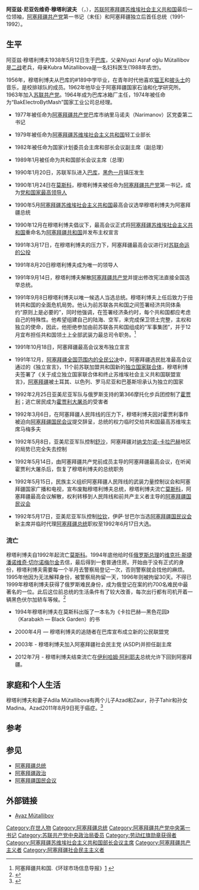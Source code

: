 {{Infobox officeholder
| birth_name=阿亚兹·尼亚佐维奇·穆塔利波夫<br>Аяз Ниязович Муталибов 
| image =
| caption = 
| nationality= 阿塞拜疆
| order=[[阿塞拜疆共产党|阿塞拜疆共产党]][[第一书记|第一书记]]
| term_start=1990年1月24日
| term_end=1991年9月14日
| predecessor=阿卜杜勒拉赫曼·维齐罗夫 (Abdulrahman Vezirov)
| successor=
| order1=[[阿塞拜疆总统|阿塞拜疆总统]]
| term_start1=1991年8月30日
| term_end1=1992年3月6日
| predecessor1=
| successor1=雅库布·马梅多夫（代理）
| order2=
| term_start2=1992年5月14日
| term_end2=1992年5月18日
| predecessor2=雅库布·马梅多夫（代理）
| successor2=伊萨·甘巴尔（代理）<br>[[阿布法茲·埃利奇別伊|阿布法茲·埃利奇別伊]]
| birth_date={{Birth date|1938|5|12|mf=y}}
| birth_place={{flag|USSR}}[[阿塞拜疆苏维埃社会主义共和国|阿塞拜疆苏维埃社会主义共和国]][[巴库|巴库]]
| death_date={{Death date and age|2022|3|27|1938|5|12|mf=y}}
| death_place={{flag|Azerbaijan}}巴库
| resting_place = {{flag|Azerbaijan}}[[巴庫|巴庫]][[榮譽谷|榮譽谷]]
| spouse=Adila Mutallibova
| children=2
| party=[[阿塞拜疆共产党|阿塞拜疆共产党]]<br>社会民主党 (阿塞拜疆)
| vicepresident=
| religion = [[无神论|无神论]]→[[伊斯兰教|伊斯兰教]][[什叶派|什叶派]]
}}
'''阿亚兹·尼亚佐维奇·穆塔利波夫''' （{{lang-ru|Аяз Ниязович Муталибов}}，{{bd|1938年|5月12日|2022年|3月27日|catIdx=Tse}}），[[苏联|苏联]][[阿塞拜疆苏维埃社会主义共和国|阿塞拜疆苏维埃社会主义共和国]]最后一位领袖，[[阿塞拜疆共产党|阿塞拜疆共产党]]第一书记（末任）和阿塞拜疆独立后首任总统（1991-1992）。

==生平== 
阿亚兹·穆塔利博夫1938年5月12日生于[[巴库|巴库]]，父亲Niyazi Aṣraf oğlu Mütallibov是[[二战|二战]]老兵，母亲Kubra Mütallibova是一名妇科医生(1988年去世)。

1956年，穆塔利博夫从巴库的#189中学毕业，在青年时代他喜欢[[猫王|猫王]]和[[披头士|披头士]]的音乐，是校排球队的成员。1962年他毕业于阿塞拜疆国家石油和化学研究所。1963年加入[[苏联共产党|苏联共产党]]。1964年成为巴库冰箱厂主任，1974年被任命为“BakElectroBytMash”国家工业公司总经理。
*1977年被任命为[[阿塞拜疆共产党|阿塞拜疆共产党]]巴库市纳里马诺夫（Narimanov）区党委第二书记

*1979年被任命为[[阿塞拜疆苏维埃社会主义共和国|阿塞拜疆苏维埃社会主义共和国]]轻工业部长

*1982年被任命为国家计划委员会主席和部长会议副主席（副总理）

*1989年1月被任命为共和国部长会议主席（总理）

*1990年1月20日，苏联军队进入[[巴库|巴库]]，[[黑色一月大屠殺|黑色一月]]镇压发生

*1990年1月24日在[[莫斯科|莫斯科]]，穆塔利博夫被任命为[[阿塞拜疆共产党|阿塞拜疆共产党]]第一书记，成为[[党和国家最高领导人|党和国家最高领导人]]

*1990年5月[[阿塞拜疆苏维埃社会主义共和国|阿塞拜疆苏维埃社会主义共和国]]最高会议选举穆塔利博夫为阿塞拜疆总统

*1990年12月在穆塔利博夫倡议下，最高会议正式将[[阿塞拜疆苏维埃社会主义共和国|阿塞拜疆苏维埃社会主义共和国]]重命名为[[阿塞拜疆共和国|阿塞拜疆共和国]]并发布主权宣言

*1991年3月17日，在穆塔利博夫的压力下，阿塞拜疆最高会议进行对[[1991年苏联公投|苏联命运的公投]]

*1991年8月20日穆塔利博夫成为唯一的领导人 

*1991年9月14日，穆塔利博夫解散[[阿塞拜疆共产党|阿塞拜疆共产党]]并提出修改宪法直接全国选举总统。

*1991年9月8日穆塔利博夫以唯一候选人当选总统。穆塔利博夫上任后致力于扭转共和国的全面危机局势。他认为前苏联各共和国之间签署经济共同体条约“原则上是必要的”，同时他强调，在签署经济条约时，每个共和国都应考虑自己的特殊性。他希望组建自己的陆海、空军，来完成保卫领土完整，主权和独立的使命，因此，他拒绝参加由前苏联各共和国组成的“军事集团”，并于12月宜布担任共和国领土上全部武装力最总司令职务。<ref>阿塞拜疆共和国.《环球市场信息导报》[http://www.ems86.com/touzi/html/?18959.html] {{Wayback|url=http://www.ems86.com/touzi/html/?18959.html |date=20140714222240 }}</ref>

*1991年10月18日，阿塞拜疆最高会议发布独立宣言

*1991年12月，[[1991年阿塞拜疆独立公投|阿塞拜疆全国范围内的全民公决]]中，阿塞拜疆选民批准最高会议通过的《独立宣言》，11个前苏联加盟共和国新的[[独立国家联合体|独立国家联合体]]，穆塔利博夫签署了《关于成立独立国家联合体和终止苏维埃社会主义共和国联盟宣言》，[[阿塞拜疆|阿塞拜疆]]被土耳其、以色列、罗马尼亚和巴基斯坦承认为独立的国家

*1992年2月25日亚美尼亚军队与俄罗斯支持的第366摩托化步兵团控制了[[霍贾利|霍贾利]]；逃亡居民成为[[霍贾利灭绝种族|霍贾利大屠杀]]的受害者

*1992年3月6日，在阿塞拜疆人民阵线的压力下，穆塔利博夫因对霍贾利事件被迫向[[阿塞拜疆国民会议|阿塞拜疆国民会议]]提交辞呈，总统的权力临时交给共和国最高苏维埃主席马梅多夫

*1992年5月8日，亚美尼亚军队控制[[舒沙|舒沙]]，阿塞拜疆对[[纳戈尔诺-卡拉巴赫|纳戈尔诺-卡拉巴赫]]地区的局势已完全失去控制

*1992年5月14日，由阿塞拜疆共产党前成员主导的阿塞拜疆最高会议，在听闻霍贾利大屠杀后，恢复了穆塔利博夫的总统职务

*1992年5月15日，民族主义组织阿塞拜疆人民阵线的武装力量控制议会和阿塞拜疆国家广播和电视，宣布废黜穆塔利博夫总统，穆塔利博夫流亡[[莫斯科|莫斯科]]，阿塞拜疆最高会议解散，权利转移到人民阵线和前共产主义者主导的[[阿塞拜疆国民议会|阿塞拜疆国民议会]]

*1992年5月17日，亚美尼亚军队控制[[拉钦|拉钦]]，伊萨·甘巴尔当选[[阿塞拜疆国民议会|阿塞拜疆国民议会]]新主席并临时代理[[阿塞拜疆总统|阿塞拜疆总统]]职权至1992年6月17日大选。

===流亡===
穆塔利博夫自1992年起流亡[[莫斯科|莫斯科]]。1994年底他给时任[[俄罗斯总理|俄罗斯总理]]的[[维克托·斯捷潘诺维奇·切尔诺梅尔金|维克托·斯捷潘诺维奇·切尔诺梅尔金]]去信，最后得到一套普通住房。开始由于没有正式的身份，穆塔利博夫需要每一个半月去警察局登记一次，否则警察就会找他的麻烦。1995年他因为无法解释身份，被警察局拘留一天，1996年则被拘留30天。不得已1999年穆塔利博夫获得了俄罗斯难民身份，成为俄登记在案的约700名难民中最著名的一位。此后这位前总统的生活条件有了较大改善，每次出行都有司机开着一辆黑色伏尔加轿车等候。<ref>{{cite news|url=http://news.sina.com.cn/w/2005-07-13/13357212387.shtml|title=流亡俄罗斯的外国首脑|publisher=青年参考|date=2005年7月13日|accessdate=2014-07-13|archive-date=2014-07-14|archive-url=https://web.archive.org/web/20140714230023/http://news.sina.com.cn/w/2005-07-13/13357212387.shtml|dead-url=no}}</ref>
 
*1994年穆塔利博夫在莫斯科出版了一本名为《卡拉巴赫—黑色花园》（Karabakh — Black Garden）的书

*2000年4月 — 穆塔利博夫的追随者在巴库宣布成立新的公民联盟党

*2003年 - 穆塔利博夫加入阿塞拜疆社会民主党 (ASDP)并担任副主席

*2012年7月 - 穆塔利博夫结束流亡在[[伊利哈姆·阿利耶夫|伊利哈姆·阿利耶夫]]总统允许下回到阿塞拜疆。

== 家庭和个人生活 ==

穆塔利博夫和妻子Adila Mütallibova有两个儿子Azad和Zaur，孙子Tahir和孙女Madina。Azad2011年8月9日死于癌症。<ref>{{Cite web |url=http://www.news.az/articles/politics/42102 |title=Ayaz Mutallibov's son passes away |accessdate=2014-07-13 |archive-date=2013-12-30 |archive-url=https://web.archive.org/web/20131230235116/http://www.news.az/articles/politics/42102 |dead-url=no }}</ref>

==参考==
{{reflist}}

==参见==
* [[阿塞拜疆总统|阿塞拜疆总统]]
* [[阿塞拜疆政治|阿塞拜疆政治]]
* [[阿塞拜疆国民会议|阿塞拜疆国民会议]]

==外部链接==
{{wikisource author|Ayaz Mütallibov}}
*[https://archive.is/20121206015132/http://www.engology.com/eng5mutalibov.htm Ayaz Mütallibov]
{{start box}}
{{s-ppo}}
{{succession box|
 title=[[阿塞拜疆共产党|阿塞拜疆共产党]][[第一书记|第一书记]]|
 before=[[阿卜杜勒拉赫曼·维齐罗夫|阿卜杜勒拉赫曼·维齐罗夫]]<br>（Abdulrahman Vezirov）|
 years=1990–1991|
 after=无
}}
{{s-off}}
{{succession box|
 title=[[阿塞拜疆总统|阿塞拜疆总统]]|
 before=无|
 years=1991–1992|
 after=[[雅库布·马梅多夫|雅库布·马梅多夫]]
}}
{{succession box|
 title=[[阿塞拜疆总统|阿塞拜疆总统]]|
 before=[[雅库布·马梅多夫|雅库布·马梅多夫]]|
 years=1992|
 after=[[伊萨·甘巴尔|伊萨·甘巴尔]]
}}
{{end box}}
{{阿塞拜疆政府首脑}}
{{第二十八屆蘇聯共產黨中央政治局}}
{{Authority control}}

{{DEFAULTSORT:Mutallibov, Ayaz}}
[[Category:在世人物|Category:在世人物]]
[[Category:阿塞拜疆总统|Category:阿塞拜疆总统]]
[[Category:阿塞拜疆共产党中央第一书记|Category:阿塞拜疆共产党中央第一书记]]
[[Category:苏联共产党中央政治局委员|Category:苏联共产党中央政治局委员]]
[[Category:劳动红旗勋章获得者|Category:劳动红旗勋章获得者]]
[[Category:阿塞拜疆苏维埃社会主义共和国部长会议主席|Category:阿塞拜疆苏维埃社会主义共和国部长会议主席]]
[[Category:阿塞拜疆共产主义者|Category:阿塞拜疆共产主义者]]
[[Category:阿塞拜疆社会民主主义者|Category:阿塞拜疆社会民主主义者]]